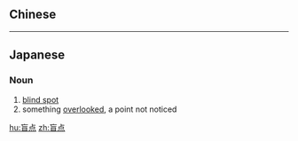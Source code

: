 {{also|盲點}}
==Chinese==
{{zh-see|盲點}}

----

==Japanese==
{{ja-kanjitab|もう|てん|yomi=o}}

===Noun===
{{ja-noun|もうてん|kyu=盲點}}

# [[blind spot]] {{gloss|place where the optic nerve attaches to the retina}}
# something [[overlooked]], a point not noticed

[[hu:盲点]]
[[zh:盲点]]